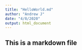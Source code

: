 ```yaml
---
title: "HelloWorld.md"
author: "Andrew J"
date: "4/8/2020"
output: html_document
---
```


## This is a markdown file
